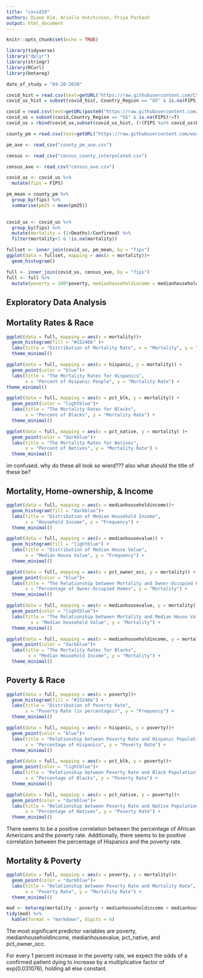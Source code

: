 ```yaml
---
title: "covid19"
authors: Diane Kim, Arielle Hutchinson, Priya Parkash
output: html_document
---
```


```r
knitr::opts_chunk$set(echo = TRUE)
```

```r
library(tidyverse)
library("dplyr")
library(stringr)
library(RCurl)
library(betareg)
```

```r
date_of_study = "04-20-2020"

covid_hist = read.csv(text=getURL("https://raw.githubusercontent.com/CSSEGISandData/COVID-19/master/csse_covid_19_data/csse_covid_19_daily_reports/03-30-2020.csv"))
covid_us_hist = subset(covid_hist, Country_Region == "US" & is.na(FIPS)==F)

covid = read.csv(text=getURL(paste0("https://raw.githubusercontent.com/CSSEGISandData/COVID-19/master/csse_covid_19_data/csse_covid_19_daily_reports/",date_of_study,".csv")))
covid_us = subset(covid,Country_Region == "US" & is.na(FIPS)!=T)
covid_us = rbind(covid_us,subset(covid_us_hist, (!(FIPS %in% covid_us$FIPS))  & Confirmed == 0 & Deaths == 0 & is.na(FIPS)==F))

county_pm = read.csv(text=getURL("https://raw.githubusercontent.com/wxwx1993/PM_COVID/master/Data/county_pm25.csv"))

pm_ave <- read_csv("county_pm_ave.csv")

census <- read_csv("census_county_interpolated.csv")

census_ave <- read_csv("census_ave.csv")
```

```r
covid_us <- covid_us %>%
  mutate(fips = FIPS)

pm_mean = county_pm %>% 
  group_by(fips) %>% 
  summarise(pm25 = mean(pm25))
  
```

```r
covid_us <- covid_us %>%
  group_by(fips) %>%
  mutate(mortality = (1+Deaths)/Confirmed) %>%
  filter(mortality<1 & !is.na(mortality))
```

```r
fullset <- inner_join(covid_us, pm_mean, by = "fips")
ggplot(data = fullset, mapping = aes(x = mortality))+
  geom_histogram()

full <- inner_join(covid_us, census_ave, by = "fips")
full <- full %>%
  mutate(poverty = 100*poverty, medianhouseholdincome = medianhouseholdincome/1000, medianhousevalue = medianhousevalue/1000, pct_blk = pct_blk*100, pct_asian = pct_asian*100, pct_native = pct_native*100, hispanic = hispanic*100, pct_white = pct_white*100, education = education*100, pct_owner_occ = pct_owner_occ*100)
```

## Exploratory Data Analysis

## Mortality Rates & Race
```r
ggplot(data = full, mapping = aes(x = mortality))+
  geom_histogram(fill = "#15246b" )+
  labs(title = "Distribution of Mortality Rate", x = "Mortality", y = "Frequency") +
  theme_minimal()

ggplot(data = full, mapping = aes(x = hispanic, y = mortality)) +
  geom_point(color = "blue")+
  labs(title = "The Mortality Rates for Hispanics", 
       x = "Percent of Hispanic People", y = "Mortality Rate") +
theme_minimal()

ggplot(data = full, mapping = aes(x = pct_blk, y = mortality)) +
  geom_point(color = "lightblue")+
  labs(title = "The Mortality Rates for Blacks", 
       x = "Percent of Blacks", y = "Mortality Rate") +
  theme_minimal()

ggplot(data = full, mapping = aes(x = pct_native, y = mortality) )+
  geom_point(color = "darkblue")+
  labs(title = "The Mortality Rates for Natives", 
       x = "Percent of Natives", y = "Mortality Rate") +
  theme_minimal()

```

im confused. why do these all look so wierd??? also what should the title of these be?


## Mortality, Home-ownership, & Income

```r
ggplot(data = full, mapping = aes(x = medianhouseholdincome))+
  geom_histogram(fill = "darkblue")+
  labs(title = "Distribution of Median Household Income", 
       x = "Household Income", y = "Frequency") +
  theme_minimal()

ggplot(data = full, mapping = aes(x = medianhousevalue)) +
  geom_histogram(fill = "lightblue") +
  labs(title = "Distribution of Median House Value", 
       x = "Median House Value", y = "Frequency") +
  theme_minimal()

ggplot(data = full, mapping = aes(x = pct_owner_occ, y = mortality)) +
  geom_point(color = "blue")+
  labs(title = "The Relationship between Mortality and Owner-Occupied Homes", 
       x = "Percentage of Owner-Occupied Homes", y = "Mortality") +
  theme_minimal()

ggplot(data = full, mapping = aes(x = medianhousevalue, y = mortality)) +
  geom_point(color = "lightblue")+
  labs(title = "The Relationship between Mortality and Median House Value", 
         x = "Median Household Value", y = "Mortality") +
  theme_minimal()

ggplot(data = full, mapping = aes(x = medianhouseholdincome, y = mortality)) +
  geom_point(color = "darkblue")+
  labs(title = "The Mortality Rates for Blacks", 
        x = "Median Household Income", y = "Mortality") +
  theme_minimal()
```

## Poverty & Race
```r
ggplot(data = full, mapping = aes(x = poverty))+
  geom_histogram(fill = "#15246b") +
  labs(title = "Distribution of Poverty Rate", 
       x = "Poverty Rate (in percentages)", y = "Frequency") +
  theme_minimal()

ggplot(data = full, mapping = aes(x = hispanic, y = poverty))+
  geom_point(color = "blue")+
  labs(title = "Relationship between Poverty Rate and Hispanic Population", 
       x = "Percentage of Hispanics", y = "Poverty Rate") +
  theme_minimal()

ggplot(data = full, mapping = aes(x = pct_blk, y = poverty))+
  geom_point(color = "lightblue")+
  labs(title = "Relationship between Poverty Rate and Black Population", 
       x = "Percentage of Blacks", y = "Poverty Rate") +
  theme_minimal()

ggplot(data = full, mapping = aes(x = pct_native, y = poverty))+
  geom_point(color = "darkblue")+
  labs(title = "Relationship between Poverty Rate and Native Population", 
       x = "Percentage of Natives", y = "Poverty Rate") +
  theme_minimal()
```

There seems to be a positive correlation between the percentage of African Americans and the poverty rate. Additionally, there seems to be positive correlation between the percentage of Hispanics and the poverty rate.

## Mortality & Poverty
```r
ggplot(data = full, mapping = aes(x = poverty, y = mortality))+
  geom_point(color = "darkblue")+
  labs(title = "Relationship between Poverty Rate and Mortality Rate", 
       x = "Poverty Rate", y = "Mortality Rate") +
  theme_minimal()

```


```r
mod <- betareg(mortality ~ poverty + medianhouseholdincome + medianhousevalue + pct_asian + pct_white + pct_native + education + popdensity + pct_owner_occ + pct_white*education + poverty*pct_blk +poverty*pct_native, data = full)
tidy(mod) %>%
  kable(format = "markdown", digits = 6)
```
The most significant predictor variables are poverty, medianhouseholdincome, medianhousevalue, pct_native, and pct_owner_occ. 

For every 1 percent increase in the poverty rate, we expect the odds of a confirmed patient dying to increase by a multiplicative factor of exp(0.031076), holding all else constant.
